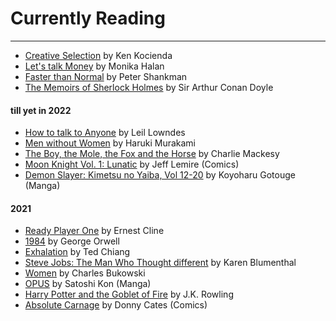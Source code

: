 # Currently Reading
---

- [Creative Selection](https://www.goodreads.com/book/show/37638098-creative-selection) by Ken Kocienda
- [Let's talk Money](https://www.goodreads.com/book/show/40499078-let-s-talk-money) by Monika Halan
- [Faster than Normal](https://www.goodreads.com/book/show/33914151-faster-than-normal) by Peter Shankman
- [The Memoirs of Sherlock Holmes](https://www.goodreads.com/book/show/194373.The_Memoirs_of_Sherlock_Holmes) by Sir Arthur Conan Doyle

#### till yet in 2022
- [How to talk to Anyone](https://www.goodreads.com/book/show/35210.How_to_Talk_to_Anyone) by Leil Lowndes
- [Men without Women](https://www.goodreads.com/book/show/36114337-men-without-women) by Haruki Murakami
- [The Boy, the Mole, the Fox and the Horse](https://www.goodreads.com/book/show/43708884-the-boy-the-mole-the-fox-and-the-horse) by Charlie Mackesy
- [Moon Knight Vol. 1: Lunatic](https://www.goodreads.com/book/show/28963358-moon-knight-vol-1) by Jeff Lemire (Comics)
- [Demon Slayer: Kimetsu no Yaiba, Vol 12-20](https://www.goodreads.com/series/225871-kimetsu-no-yaiba) by Koyoharu Gotouge (Manga)

#### 2021
- [Ready Player One](https://www.goodreads.com/book/show/9969571-ready-player-one) by Ernest Cline
- [1984](https://www.goodreads.com/book/show/40961427-1984) by George Orwell
- [Exhalation](https://www.goodreads.com/book/show/41160292-exhalation) by Ted Chiang
- [Steve Jobs: The Man Who Thought different](https://www.goodreads.com/book/show/12969593-steve-jobs) by Karen Blumenthal
- [Women](https://www.goodreads.com/book/show/38500.Women) by Charles Bukowski
- [OPUS](https://www.goodreads.com/book/show/22551869-opus) by Satoshi Kon (Manga)
- [Harry Potter and the Goblet of Fire](https://www.goodreads.com/book/show/6.Harry_Potter_and_the_Goblet_of_Fire) by J.K. Rowling
- [Absolute Carnage](https://www.goodreads.com/book/show/45032059-absolute-carnage) by Donny Cates (Comics)
